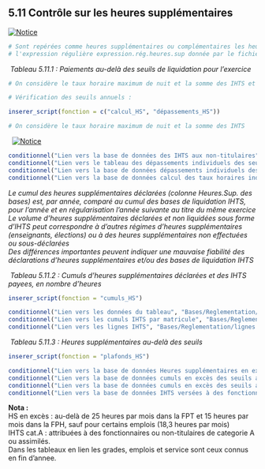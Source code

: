    
## 5.11 Contrôle sur les heures supplémentaires       
 
[![Notice](icones/Notice.png)](Docs/Notices/fiche_IHTS.odt)

```{r }
# Sont repérées comme heures supplémentaires ou complémentaires les heures dont le libellé obéissent à
# l'expression régulière expression.rég.heures.sup donnée par le fichier prologue.R
```

   
    
&nbsp;*Tableau 5.11.1 : Paiements au-delà des seuils de liquidation pour l'exercice* 
   

```{r }
# On considère le taux horaire maximum de nuit et la somme des IHTS et on teste su la somme des IHTS est supérieures à ce que donnerait l'application du taux de nuit

# Vérification des seuils annuels :

inserer_script(fonction = c("calcul_HS", "dépassements_HS"))

# On considère le taux horaire maximum de nuit et la somme des IHTS 
```

 
&nbsp; [![Notice](icones/Notice.png)](Docs/Notices/fiche_liquidation_IHTS.odt)      

    

```{r }
conditionnel("Lien vers la base de données des IHTS aux non-titulaires", "Bases/Reglementation/Base.IHTS.non.tit.csv")           
conditionnel("Lien vers le tableau des dépassements individuels des seuils de liquidation", "Bases/Reglementation/depassement.agent.annee.csv")         
conditionnel("Lien vers la base de données dépassements individuels des seuils de liquidation", "Bases/Reglementation/depassement.agent.csv")         
conditionnel("Lien vers la base de données calcul des taux horaires individuels", "Bases/Reglementation/Taux.horaires.csv")        
```

      
    
*Le cumul des heures supplémentaires déclarées (colonne Heures.Sup. des bases) est, par année, comparé au cumul des bases de liquidation IHTS, pour l'année et en régularisation l'année suivante au titre du même exercice*    
*Le volume d'heures supplémentaires déclarées et non liquidées sous forme d'IHTS peut correspondre à d'autres régimes d'heures supplémentaires (enseignants, élections) ou à des heures supplémentaires non effectuées ou sous-déclarées*   
*Des différences importantes peuvent indiquer une mauvaise fiabilité des déclarations d'heures supplémentaires et/ou des bases de liquidation IHTS*             
          
      
&nbsp;*Tableau 5.11.2 : Cumuls d'heures supplémentaires déclarées et des IHTS payees, en nombre d'heures*     
   

```{r }
inserer_script(fonction = "cumuls_HS")
```

   

```{r }
conditionnel("Lien vers les données du tableau", "Bases/Reglementation/CumHS.csv")     
conditionnel("Lien vers les cumuls IHTS par matricule", "Bases/Reglementation/lignes.IHTS.tot.csv")       
conditionnel("Lien vers les lignes IHTS", "Bases/Reglementation/lignes.IHTS.csv")              
```

  
 
 
&nbsp;*Tableau 5.11.3 : Heures supplémentaires au-delà des seuils*   
   

```{r }
inserer_script(fonction = "plafonds_HS")
```



```{r }
conditionnel("Lien vers la base de données Heures supplémentaires en excès du seuil de 15h (FPH) ou de 25h/mois (FPT)", "Bases/Reglementation/HS.sup.25.csv")     
conditionnel("Lien vers la base de données cumuls en excès des seuils annuels de 180 h (FPH)", "Bases/Reglementation/Depassement.seuil.180h.csv")    
conditionnel("Lien vers la base de données cumuls en excès des seuils annuels de 220 h (FPH)", "Bases/Reglementation/Depassement.seuil.220h.csv")   
conditionnel("Lien vers la base de données IHTS versées à des fonctionnaires de cat. A", "Bases/Reglementation/ihts.cat.A.csv")      
```

  
**Nota :**   
HS en excès : au-delà de 25 heures par mois dans la FPT et 15 heures par mois dans la FPH, sauf pour certains emplois (18,3 heures par mois)     
IHTS cat.A : attribuées à des fonctionnaires ou non-titulaires de categorie A ou assimilés.    
Dans les tableaux en lien les grades, emplois et service sont ceux connus en fin d'annee.    
